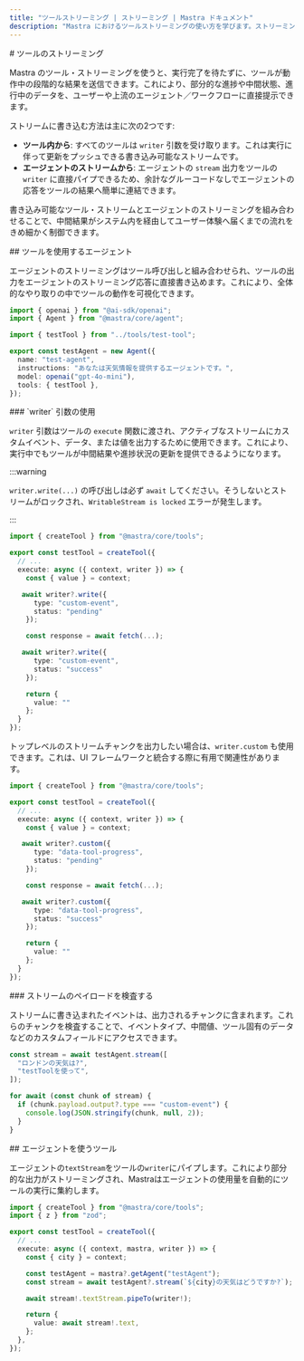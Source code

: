```yaml
---
title: "ツールストリーミング | ストリーミング | Mastra ドキュメント"
description: "Mastra におけるツールストリーミングの使い方を学びます。ストリーミング中のツール呼び出し、ツールの結果、ツール実行イベントの扱いについて解説します。"
---
```


<div id="tool-streaming">
  # ツールのストリーミング
</div>

Mastra のツール・ストリーミングを使うと、実行完了を待たずに、ツールが動作中の段階的な結果を送信できます。これにより、部分的な進捗や中間状態、進行中のデータを、ユーザーや上流のエージェント／ワークフローに直接提示できます。

ストリームに書き込む方法は主に次の2つです:

- **ツール内から**: すべてのツールは `writer` 引数を受け取ります。これは実行に伴って更新をプッシュできる書き込み可能なストリームです。
- **エージェントのストリームから**: エージェントの `stream` 出力をツールの `writer` に直接パイプできるため、余計なグルーコードなしでエージェントの応答をツールの結果へ簡単に連結できます。

書き込み可能なツール・ストリームとエージェントのストリーミングを組み合わせることで、中間結果がシステム内を経由してユーザー体験へ届くまでの流れをきめ細かく制御できます。

<div id="agent-using-tool">
  ## ツールを使用するエージェント
</div>

エージェントのストリーミングはツール呼び出しと組み合わせられ、ツールの出力をエージェントのストリーミング応答に直接書き込めます。これにより、全体的なやり取りの中でツールの動作を可視化できます。

```typescript {4,10} showLineNumbers copy
import { openai } from "@ai-sdk/openai";
import { Agent } from "@mastra/core/agent";

import { testTool } from "../tools/test-tool";

export const testAgent = new Agent({
  name: "test-agent",
  instructions: "あなたは天気情報を提供するエージェントです。",
  model: openai("gpt-4o-mini"),
  tools: { testTool },
});
```


<div id="using-the-writer-argument">
  ### `writer` 引数の使用
</div>

`writer` 引数はツールの `execute` 関数に渡され、アクティブなストリームにカスタムイベント、データ、または値を出力するために使用できます。これにより、実行中でもツールが中間結果や進捗状況の更新を提供できるようになります。

:::warning

`writer.write(...)` の呼び出しは必ず `await` してください。そうしないとストリームがロックされ、`WritableStream is locked` エラーが発生します。

:::

```typescript {5,8,15} showLineNumbers copy
import { createTool } from "@mastra/core/tools";

export const testTool = createTool({
  // ...
  execute: async ({ context, writer }) => {
    const { value } = context;

   await writer?.write({
      type: "custom-event",
      status: "pending"
    });

    const response = await fetch(...);

   await writer?.write({
      type: "custom-event",
      status: "success"
    });

    return {
      value: ""
    };
  }
});
```

トップレベルのストリームチャンクを出力したい場合は、`writer.custom` も使用できます。これは、UI フレームワークと統合する際に有用で関連性があります。

```typescript {5,8,15} showLineNumbers copy
import { createTool } from "@mastra/core/tools";

export const testTool = createTool({
  // ...
  execute: async ({ context, writer }) => {
    const { value } = context;

   await writer?.custom({
      type: "data-tool-progress",
      status: "pending"
    });

    const response = await fetch(...);

   await writer?.custom({
      type: "data-tool-progress",
      status: "success"
    });

    return {
      value: ""
    };
  }
});
```


<div id="inspecting-stream-payloads">
  ### ストリームのペイロードを検査する
</div>

ストリームに書き込まれたイベントは、出力されるチャンクに含まれます。これらのチャンクを検査することで、イベントタイプ、中間値、ツール固有のデータなどのカスタムフィールドにアクセスできます。

```typescript showLineNumbers copy
const stream = await testAgent.stream([
  "ロンドンの天気は?",
  "testToolを使って",
]);

for await (const chunk of stream) {
  if (chunk.payload.output?.type === "custom-event") {
    console.log(JSON.stringify(chunk, null, 2));
  }
}
```


<div id="tool-using-an-agent">
  ## エージェントを使うツール
</div>

エージェントの`textStream`をツールの`writer`にパイプします。これにより部分的な出力がストリーミングされ、Mastraはエージェントの使用量を自動的にツールの実行に集約します。

```typescript showLineNumbers copy
import { createTool } from "@mastra/core/tools";
import { z } from "zod";

export const testTool = createTool({
  // ...
  execute: async ({ context, mastra, writer }) => {
    const { city } = context;

    const testAgent = mastra?.getAgent("testAgent");
    const stream = await testAgent?.stream(`${city}の天気はどうですか?`);

    await stream!.textStream.pipeTo(writer!);

    return {
      value: await stream!.text,
    };
  },
});
```
